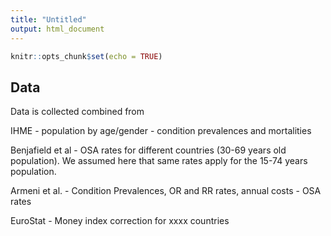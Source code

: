 ```yaml
---
title: "Untitled"
output: html_document
---
```


```r
knitr::opts_chunk$set(echo = TRUE)
```

## Data

Data is collected combined from

IHME
- population by age/gender
- condition prevalences and mortalities

Benjafield et al
- OSA rates for different countries (30-69 years old population). We assumed here that same rates apply for the 15-74 years population.

Armeni et al.
- Condition Prevalences, OR and RR rates, annual costs
- OSA rates

EuroStat
- Money index correction for xxxx countries

## 

